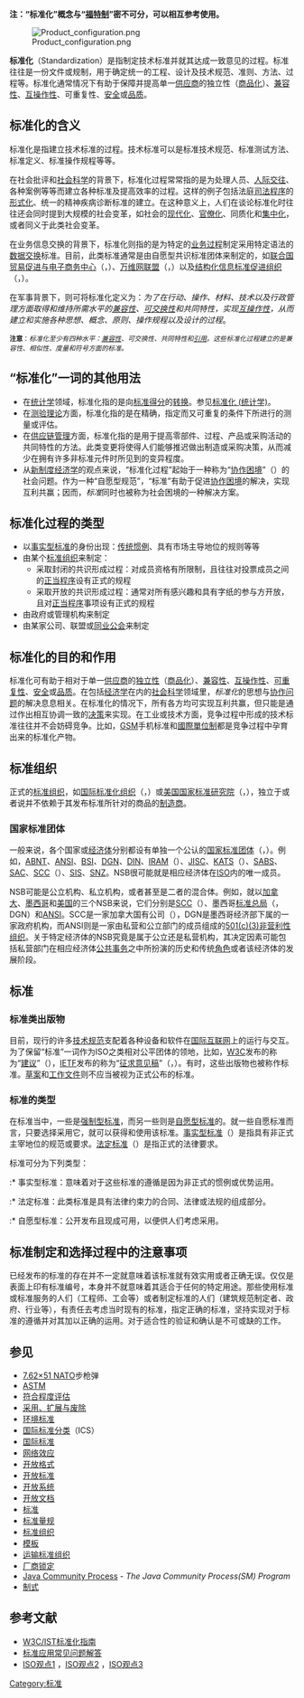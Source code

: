 '''注：“标准化”概念与“[[福特制|福特制]]”密不可分，可以相互参考使用。'''{{Other uses|subject=建立技術標準的過程|other=統計學上的一系列涵義|标准化_(统计学)}}

{{overlinked|time=2019-05-03T07:44:57+00:00}}
[[File:Product_configuration.png|thumb]]

'''标准化'''（Standardization）是指制定技术标准并就其达成一致意见的过程。标准往往是一份文件或规制，用于确定统一的工程、设计及技术规范、准则、方法、过程等。标准化通常情况下有助于保障并提高单一[[供应商|供应商]]的独立性（[[商品化|商品化]]）、[[兼容性|兼容性]]、[[互操作性|互操作性]]、可重复性、[[安全|安全]]或[[品质|品质]]。

== 标准化的含义 ==

标准化是指建立技术标准的过程。技术标准可以是标准技术规范、标准测试方法、标准定义、标准操作规程等等。

在社会批评和[[社会科学|社会科学]]的背景下，标准化过程常常指的是为处理人员、[[人際關係|人际交往]]、各种案例等等而建立各种标准及提高效率的过程。这样的例子包括法庭[[司法程序|司法程序]]的[[形式化方法|形式化]]、统一的精神疾病诊断标准的建立。在这种意义上，人们在谈论标准化时往往还会同时提到大规模的社会变革，如社会的[[现代化|现代化]]、[[官僚化|官僚化]]、同质化和[[集中型经济|集中化]]，或者同义于此类社会变革。

在业务信息交换的背景下，标准化则指的是为特定的[[业务过程|业务过程]]制定采用特定语法的[[数据交换|数据交换]]标准。目前，此类标准通常是由自愿型共识标准团体来制定的，如[https://www.icao.int/Meetings/IACD2018/Documents/S4_3%20UNCEFACT_QIU%20Yueming_CN.pdf 联合国贸易促进与电子商务中心]（{{lang|en|United Nations Center for Trade Facilitation and Electronic Business}}，{{lang|en|UN/CEFACT}}）、[[万维网联盟|万维网联盟]]（{{lang|en|World Wide Web Consortium}}，{{lang|en|W3C}}）以及[https://www.oasis-open.org/cn/who/index.htm 结构化信息标准促进组织]（{{lang|en|Organization for the Advancement of Structured Information Standards}}，{{lang|en|OASIS}}）。

在军事背景下，则可将标准化定义为：''为了在行动、操作、材料、技术以及行政管理方面取得和维持所需水平的[[兼容性|兼容性]]、[[替代性爭端解決方式|可交换性]]和共同特性，实现[[互操作性|互操作性]]，从而建立和实施各种思想、概念、原则、操作规程以及设计的过程''。

<small>'''注意'''：''标准化至少有四种水平：[[兼容性|兼容性]]、可交换性、共同特性和[[引用|引用]]。这些标准化过程建立的是兼容性、相似性、度量和符号方面的标准''。</small>

== “标准化”一词的其他用法 ==
* 在[[统计学|统计学]]领域，标准化指的是向[[标准得分|标准得分]]的[[换算|转换]]。参见[[标准化_(统计学)|标准化 (统计学)]]。
* 在[[测验理论|测验理论]]方面，标准化指的是在精确，指定而又可重复的条件下所进行的测量或评估。
* 在[[供应链管理|供应链管理]]方面，标准化指的是用于提高零部件、过程、产品或采购活动的共同特性的方法。此类变更将使得人们能够推迟做出制造或采购决策，从而减少在拥有许多非标准元件时所见到的变异程度。
* 从[[新制度经济学|新制度经济学]]的观点来说，“标准化过程”起始于一种称为“[[协作困境|协作困境]]”（{{lang|en|coordination dilemma}}）的社会问题。作为一种“自愿型规范”，“标准”有助于促进[[协作游戏|协作困境]]的解决，实现互利共赢；因而，''标准''同时也被称为社会困境的一种解决方案。

== 标准化过程的类型 ==
* 以[[事实型标准|事实型标准]]的身份出现：[[惯例|传统惯例]]、具有市场主导地位的规则等等
* 由某个[[标准组织|标准组织]]来制定：
** 采取封闭的共识形成过程：对成员资格有所限制，且往往对投票成员之间的[[正当程序|正当程序]]设有正式的规程
** 采取开放的共识形成过程：通常对所有感兴趣和具有字纸的参与方开放，且对[[正当程序|正当程序]]事项设有正式的规程
* 由政府或管理机构来制定
* 由某家公司、联盟或[[同业公会|同业公会]]来制定

== 标准化的目的和作用 ==
标准化可有助于相对于单一[[供应商|供应商]]的[[独立性|独立性]]（[[商品化|商品化]]）、[[兼容性|兼容性]]、[[互操作性|互操作性]]、[[可重复性|可重复性]]、[[安全|安全]]或[[品质|品质]]。在包括[[经济学|经济学]]在内的[[社会科学|社会科学]]领域里，''标准化''的思想与[[协作问题|协作问题]]的解决息息相关。在标准化的情况下，所有各方均可实现互利共赢，但只能是通过作出相互协调一致的[[决策|决策]]来实现。在工业或技术方面，竞争过程中形成的技术标准往往并不会妨碍竞争。比如，[[GSM|GSM]]手机标准和[[國際單位制|國際單位制]]都是竞争过程中孕育出来的标准化产物。

== 标准组织 ==
正式的[[标准组织|标准组织]]，如[[国际标准化组织|国际标准化组织]]（{{lang|en|International Organization for Standardization}}，{{lang|en|ISO}}）或[[美国国家标准研究院|美国国家标准研究院]]（{{lang|en|American National Standards Institute}}，{{lang|en|ANSI}}），独立于或者说并不依赖于其发布标准所针对的商品的[[制造商|制造商]]。
=== 国家标准团体 ===
一般来说，各个国家或[[经济体|经济体]]分别都设有单独一个公认的[[国家标准团体|国家标准团体]]（{{lang|en|National Standards Body}}，{{lang|en|NSB}}）。例如，[[ABNT_(国家标准团体)|ABNT]]、[[美国国家标准研究院|ANSI]]、[[BSI_(国家标准团体)|BSI]]、[[DGN_(国家标准团体)|DGN]]、[[DIN_(国家标准团体)|DIN]]、[[阿根廷标准化与认证研究院|IRAM]]（{{lang|es|Instituto Argentino de Normalización y Certificación}}）、[[JISC_(国家标准团体)|JISC]]、[[韩国技术与标准局|KATS]]（{{lang|en|Korean Agency for Technology and Standards}}）、[[SABS_(国家标准团体)|SABS]]、[[SAC_(国家标准团体)|SAC]]、[[加拿大标准委员会|SCC]]（{{lang|en|Standards Council of Canada}}）、[[SIS_(国家标准团体)|SIS]]、[[SNZ_(国家标准团体)|SNZ]]。NSB很可能就是相应经济体在[[国际标准化组织|ISO]]内的唯一成员。

NSB可能是公立机构、私立机构，或者甚至是二者的混合体。例如，就以[[加拿大|加拿大]]、[[墨西哥|墨西哥]]和[[美国|美国]]的三个NSB来说，它们分别是[[加拿大标准委员会|SCC]]（{{lang|en|Standards Council of Canada}}）、墨西哥[[标准总局|标准总局]]（{{lang|es|Dirección General de Normas}}，DGN）和[[美国国家标准研究院|ANSI]]。SCC是一家加拿大国有公司（{{lang|en|Crown Corporation}}），DGN是墨西哥经济部下属的一家政府机构，而ANSI则是一家由私营和公立部门的成员组成的[[501(c)(3)|501(c)(3)]][[非营利性组织|非营利性组织]]。关于特定经济体的NSB究竟是属于公立还是私营机构，其决定因素可能包括私营部门在相应经济体[[公共事务|公共事务]]之中所扮演的历史和传统[[角色|角色]]或者该经济体的发展阶段。

== 标准 ==
=== 标准类出版物 ===
目前，现行的许多[[技术规范|技术规范]]支配着各种设备和软件在[[国际互联网|国际互联网]]上的运行与交互。为了保留“标准”一词作为ISO之类相对公平团体的领地，比如，[[W3C|W3C]]发布的称为“[[建议|建议]]”（{{lang|en|Recommendations}}），[[IETF|IETF]]发布的称为“[[征求意见稿|征求意见稿]]”（{{lang|en|Request for Comments}}，{{lang|en|RFCs}}）。有时，这些出版物也被称作标准。[[草案|草案]]和[[工作文件|工作文件]]则不应当被视为正式公布的标准。

=== 标准的类型 ===
在标准当中，一些是[[强制标准|强制型标准]]，而另一些则是[[自愿标准|自愿型标准]]的。就一些自愿标准而言，只要选择采用它，就可以获得和使用该标准。[[事实型标准|事实型标准]]（{{lang|en|''de facto'' standards}}）是指具有非正式主宰地位的规范或要求。[[法定标准|法定标准]]（{{lang|en|''de jure'' standards}}）是指正式的法律要求。

标准可分为下列类型：
:* 事实型标准：意味着对于这些标准的遵循是因为非正式的惯例或优势运用。
:* 法定标准：此类标准是具有法律约束力的合同、法律或法规的组成部分。
:* 自愿型标准：公开发布且现成可用，以便供人们考虑采用。

== 标准制定和选择过程中的注意事项 ==
已经发布的标准的存在并不一定就意味着该标准就有效实用或者正确无误。仅仅是表面上印有标准编号，本身并不就意味着其适合于任何的特定用途。那些使用标准或标准服务的人们（工程师、工会等）或者制定标准的人们（建筑规范制定者、政府、行业等），有责任去考虑当时现有的标准，指定正确的标准，坚持实现对于标准的遵循并对其加以正确的运用。对于适合性的验证和确认是不可或缺的工作。

== 参见 ==
{{Wiktionary|标准化}}
* [[7.62×51_NATO|7.62×51 NATO]]步枪弹
* [[ASTM|ASTM]]
* [[符合程度评估|符合程度评估]]
* [[采用、扩展与废除|采用、扩展与废除]]
* [[环境标准|环境标准]]
* [[国际标准分类|国际标准分类]]（ICS）
* [[国际标准|国际标准]]
* [[网络效应|网络效应]]
* [[开放格式|开放格式]]
* [[开放标准|开放标准]]
* [[开放系统_(计算机科学)|开放系统]]
* [[开放文档|开放文档]]
* [[标准|标准]]
* [[标准量规|标准量规]]
* [[标准组织|标准组织]]
* [[模板|模板]]
* [[运输标准组织|运输标准组织]]
* [[厂商锁定|厂商锁定]]
* [[Java_Community_Process|Java Community Process]] - ''The Java Community Process(SM) Program''
* [[制式|制式]]

== 参考文献 ==
{{reflist}}
* [http://www.w3.org/2004/copras/docu/D15.html#benefits W3C/IST标准化指南] {{Wayback|url=http://www.w3.org/2004/copras/docu/D15.html#benefits |date=20090905073013 }}
* [http://www.w3.org/2004/copras/docu/faq/faq03.html 标准应用常见问题解答] {{Wayback|url=http://www.w3.org/2004/copras/docu/faq/faq03.html |date=20100808084020 }}
* [http://www.iso.org/iso/about/discover-iso_meet-iso/discover-iso_why-standards-matter.htm ISO观点1] {{Wayback|url=http://www.iso.org/iso/about/discover-iso_meet-iso/discover-iso_why-standards-matter.htm |date=20120112143839 }}，[http://www.iso.org/iso/about/discover-iso_meet-iso/discover-iso_what-standards-do.htm ISO观点2] {{Wayback|url=http://www.iso.org/iso/about/discover-iso_meet-iso/discover-iso_what-standards-do.htm |date=20120112065821 }}，[http://www.iso.org/iso/about/discover-iso_meet-iso/discovers-iso_who-standards-benefits.htm ISO观点3] {{Wayback|url=http://www.iso.org/iso/about/discover-iso_meet-iso/discovers-iso_who-standards-benefits.htm |date=20120112120423 }}

[[Category:标准|Category:标准]]